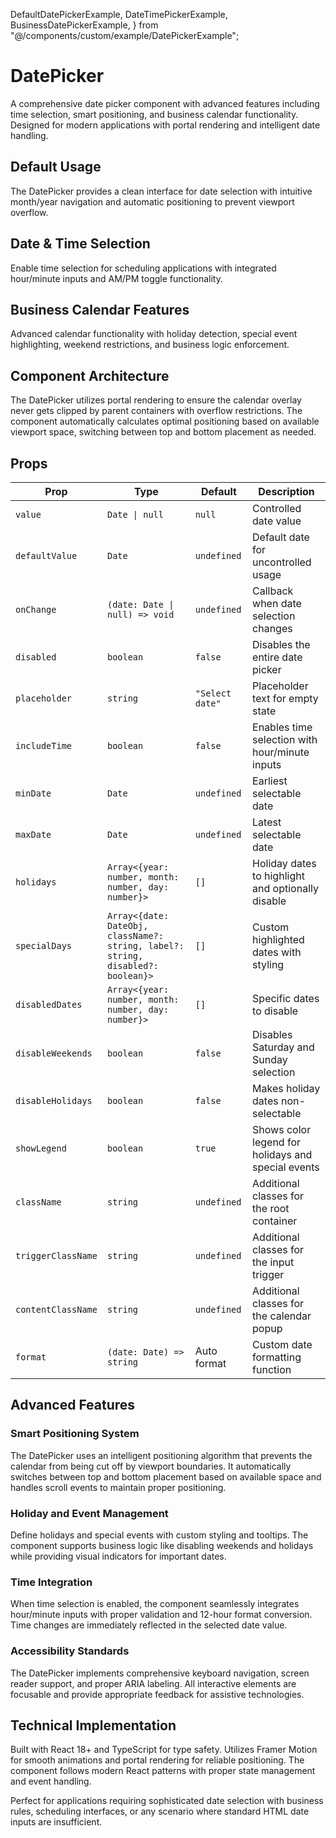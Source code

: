   DefaultDatePickerExample,
  DateTimePickerExample,
  BusinessDatePickerExample,
} from "@/components/custom/example/DatePickerExample";


# DatePicker

A comprehensive date picker component with advanced features including time selection, smart positioning, and business calendar functionality. Designed for modern applications with portal rendering and intelligent date handling.

<InstallTabs components="DatePicker" />

## Default Usage

The DatePicker provides a clean interface for date selection with intuitive month/year navigation and automatic positioning to prevent viewport overflow.

<DefaultDatePickerExample />

## Date & Time Selection

Enable time selection for scheduling applications with integrated hour/minute inputs and AM/PM toggle functionality.

<DateTimePickerExample />

## Business Calendar Features

Advanced calendar functionality with holiday detection, special event highlighting, weekend restrictions, and business logic enforcement.

<BusinessDatePickerExample />

## Component Architecture

The DatePicker utilizes portal rendering to ensure the calendar overlay never gets clipped by parent containers with overflow restrictions. The component automatically calculates optimal positioning based on available viewport space, switching between top and bottom placement as needed.

## Props

| Prop               | Type                                                                             | Default         | Description                                        |
| ------------------ | -------------------------------------------------------------------------------- | --------------- | -------------------------------------------------- |
| `value`            | `Date \| null`                                                                   | `null`          | Controlled date value                              |
| `defaultValue`     | `Date`                                                                           | `undefined`     | Default date for uncontrolled usage                |
| `onChange`         | `(date: Date \| null) => void`                                                   | `undefined`     | Callback when date selection changes               |
| `disabled`         | `boolean`                                                                        | `false`         | Disables the entire date picker                    |
| `placeholder`      | `string`                                                                         | `"Select date"` | Placeholder text for empty state                   |
| `includeTime`      | `boolean`                                                                        | `false`         | Enables time selection with hour/minute inputs     |
| `minDate`          | `Date`                                                                           | `undefined`     | Earliest selectable date                           |
| `maxDate`          | `Date`                                                                           | `undefined`     | Latest selectable date                             |
| `holidays`         | `Array<{year: number, month: number, day: number}>`                              | `[]`            | Holiday dates to highlight and optionally disable  |
| `specialDays`      | `Array<{date: DateObj, className?: string, label?: string, disabled?: boolean}>` | `[]`            | Custom highlighted dates with styling              |
| `disabledDates`    | `Array<{year: number, month: number, day: number}>`                              | `[]`            | Specific dates to disable                          |
| `disableWeekends`  | `boolean`                                                                        | `false`         | Disables Saturday and Sunday selection             |
| `disableHolidays`  | `boolean`                                                                        | `false`         | Makes holiday dates non-selectable                 |
| `showLegend`       | `boolean`                                                                        | `true`          | Shows color legend for holidays and special events |
| `className`        | `string`                                                                         | `undefined`     | Additional classes for the root container          |
| `triggerClassName` | `string`                                                                         | `undefined`     | Additional classes for the input trigger           |
| `contentClassName` | `string`                                                                         | `undefined`     | Additional classes for the calendar popup          |
| `format`           | `(date: Date) => string`                                                         | Auto format     | Custom date formatting function                    |

## Advanced Features

### Smart Positioning System

The DatePicker uses an intelligent positioning algorithm that prevents the calendar from being cut off by viewport boundaries. It automatically switches between top and bottom placement based on available space and handles scroll events to maintain proper positioning.

### Holiday and Event Management

Define holidays and special events with custom styling and tooltips. The component supports business logic like disabling weekends and holidays while providing visual indicators for important dates.

### Time Integration

When time selection is enabled, the component seamlessly integrates hour/minute inputs with proper validation and 12-hour format conversion. Time changes are immediately reflected in the selected date value.

### Accessibility Standards

The DatePicker implements comprehensive keyboard navigation, screen reader support, and proper ARIA labeling. All interactive elements are focusable and provide appropriate feedback for assistive technologies.

## Technical Implementation

Built with React 18+ and TypeScript for type safety. Utilizes Framer Motion for smooth animations and portal rendering for reliable positioning. The component follows modern React patterns with proper state management and event handling.

Perfect for applications requiring sophisticated date selection with business rules, scheduling interfaces, or any scenario where standard HTML date inputs are insufficient.
